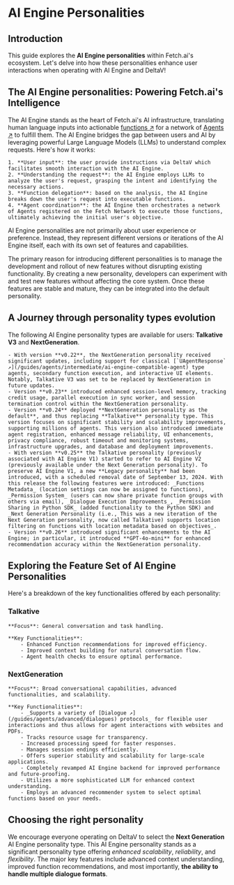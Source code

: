 # AI Engine Personalities

## Introduction

This guide explores the **AI Engine personalities** within Fetch.ai's ecosystem. Let's delve into how these personalities enhance user interactions when operating with AI Engine and DeltaV!

## The AI Engine personalities: Powering Fetch.ai's Intelligence

The AI Engine stands as the heart of Fetch.ai's AI infrastructure, translating human language inputs into actionable [functions ↗️](/guides/agents/intermediate/agent-functions) for a network of [Agents ↗️](/guides/agents/getting-started/whats-an-agent) to fulfill them. The AI Engine bridges the gap between users and AI by leveraging powerful Large Language Models (LLMs) to understand complex requests. Here's how it works:

    1. **User input**: the user provide instructions via DeltaV which facilitates smooth interaction with the AI Engine.
    2. **Understanding the request**: the AI Engine employs LLMs to analyze the user's request, grasping the intent and identifying the necessary actions.
    3. **Function delegation**: based on the analysis, the AI Engine breaks down the user's request into executable functions.
    4. **Agent coordination**: the AI Engine then orchestrates a network of Agents registered on the Fetch Network to execute those functions, ultimately achieving the initial user's objective.

AI Engine personalities are not primarily about user experience or preference. Instead, they represent different versions or iterations of the AI Engine itself, each with its own set of features and capabilities.

The primary reason for introducing different personalities is to manage the development and rollout of new features without disrupting existing functionality. By creating a new personality, developers can experiment with and test new features without affecting the core system. Once these features are stable and mature, they can be integrated into the default personality.

## A Journey through personality types evolution

The following AI Engine personality types are available for users: **Talkative V3** and **NextGeneration**.

    - With version **v0.22**, the NextGeneration personality received significant updates, including support for classical [`UAgentResponse` ↗️](/guides/agents/intermediate/ai-engine-compatible-agent) type agents, secondary function execution, and interactive UI elements. Notably, Talkative V3 was set to be replaced by NextGeneration in future updates.
    - Version **v0.23** introduced enhanced session-level memory, tracking credit usage, parallel execution in sync worker, and session termination control within the NextGeneration personality.
    - Version **v0.24** deployed **NextGeneration personality as the default**, and thus replacing **Talkative** personality type. This version focuses on significant stability and scalability improvements, supporting millions of agents. This version also introduced immediate agent registration, enhanced message reliability, UI enhancements, privacy compliance, robust timeout and monitoring systems, infrastructure upgrades, and database and deployment improvements.
    - With version **v0.25** the Talkative personality (previously associated with AI Engine V1) started to refer to AI Engine V2 (previously available under the Next Generation personality). To preserve AI Engine V1, a new **Legacy personality** had been introduced, with a scheduled removal date of September 13, 2024. With this release the following features were introduced: _Functions Metadata_ (location settings can now be assigned to functions), _Permission System_ (users can now share private function groups with others via email), _Dialogue Execution Improvements_, _Permission Sharing in Python SDK_ (added functionality to the Python SDK) and _Next Generation Personality (i.e., This was a new iteration of the Next Generation personality, now called Talkative) supports location filtering on functions with location metadata based on objectives_.
    - Version **v0.26** introduced significant enhancements to the AI Engine; in particular, it introduced **GPT-4o-mini** for enhanced recommendation accuracy within the NextGeneration personality.


## Exploring the Feature Set of AI Engine Personalities

Here's a breakdown of the key functionalities offered by each personality:

### Talkative

    **Focus**: General conversation and task handling.

    **Key Functionalities**:
        - Enhanced Function recommendations for improved efficiency.
        - Improved context building for natural conversation flow.
        - Agent health checks to ensure optimal performance.

### NextGeneration

    **Focus**: Broad conversational capabilities, advanced functionalities, and scalability.

    **Key Functionalities**:
        - _Supports a variety of [Dialogue ↗️](/guides/agents/advanced/dialogues) protocols_ for flexible user interactions and thus allows for agent interactions with websites and PDFs.
        - Tracks resource usage for transparency.
        - Increased processing speed for faster responses.
        - Manages session endings efficiently.
        - Offers superior stability and scalability for large-scale applications.
        - Completely revamped AI Engine backend for improved performance and future-proofing.
        - Utilizes a more sophisticated LLM for enhanced context understanding.
        - Employs an advanced recommender system to select optimal functions based on your needs.

## Choosing the right personality

We encourage everyone operating on DeltaV to select the **Next Generation** AI Engine personality type. This AI Engine personality stands as a significant personality type offering _enhanced scalability_, _reliability_, and _flexibility_. The major key features include advanced context understanding, improved function recommendations, and most importantly, **the ability to handle multiple dialogue formats**.
